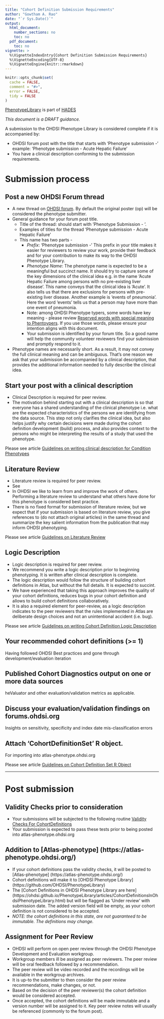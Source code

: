 ```yaml
---
title: "Cohort Definition Submission Requirements"
author: "Gowtham A. Rao"
date: "`r Sys.Date()`"
output:
  html_document:
    number_sections: no
    toc: no  
  pdf_document: 
    toc: no     
vignette: >
  %\VignetteIndexEntry{Cohort Definition Submission Requirements}
  %\VignetteEncoding{UTF-8}    
  %\VignetteEngine{knitr::rmarkdown}
---
```


```r
knitr::opts_chunk$set(
  cache = FALSE,
  comment = "#>",
  error = FALSE,
  tidy = FALSE
)
```

[PhenotypeLibrary](https://github.com/OHDSI/PhenotypeLibrary) is part of [HADES](https://ohdsi.github.io/Hades/)

*This document is a DRAFT guidance.*

A submission to the OHDSI Phenotype Library is considered complete if it is accompanied by:

- OHDSI forum post with the title that starts with 'Phenotype submission -' example: 'Phenotype submission - Acute Hepatic Failure'
- You have a clinical description conforming to the submission requirements.

# Submission process
## Post a new OHDSI Forum thread 
- A new thread on [OHDSI forum](forums.ohdsi.org). By default the original poster (op) will be considered the phenotype submitter. 
- General guidance for your forum post title. 
    - Title of the thread: should start with ‘Phenotype Submission - ‘. 
    - Examples of titles for the thread ‘Phenotype submission - Acute Hepatic Failure’
    - This name has two parts - 
        - *Prefix*: ‘Phenotype submission -’ This prefix in your title makes it easier for reviewers to review your work, provide their feedback and for your contribution to make its way to the OHDSI Phenotype Library.
        - *Phenotype Name*: The phenotype name is expected to be a meaningful but succinct name. It should try to capture some of the key dimensions of the clinical idea e.g. in the name ‘Acute Hepatic Failure among persons with no pre-existing liver disease’. This name conveys that the clinical idea is ‘Acute’. It also tells us that there are exclusions for persons with pre-existing liver disease. Another example is ‘events of pneumonia’. Here the word ‘events’ tells us that a person may have more than one event of pneumonia. 
        - Note: among OHDSI Phenotype typers, some words have key meaning - please review [Reserved words with special meaning to Phentoypers](https://ohdsi.github.io/PhenotypeLibrary/articles/ReservedWordsWithSpecialMeaningToPhenotypers.html). If you use those words, please ensure your intention aligns with this document.
        - Your submission is identified by your forum title. So a good name will help the community volunteer reviewers find your submission and promptly respond to it.
- Phenotype names are necessarily short. As a result, it may not convey the full clinical meaning and can be ambiguous. That's one reason we ask that your submission be accompanied by a clinical description, that provides the additional information needed to fully describe the clinical idea.


## Start your post with a clinical description
- Clinical Description is required for peer review.
- The motivation behind starting out with a clinical description is so that everyone has a shared understanding of the clinical phenotype i.e. what are the expected characteristics of the persons we are identifying from the data source. This step not only clarifies the clinical idea, but also helps justify why certain decisions were made during the cohort definition development (build) process, and also provides context to the persons who might be interpreting the results of a study that used the phenotype.

Please see article [Guidelines on writing clinical description for Condition Phenotypes](https://ohdsi.github.io/PhenotypeLibrary/articles/GuidelinesOnClinicalDescriptionForConditionPhenotypes.html)

## Literature Review
- Literature review is required for peer review.
- See 
- In OHDSI we like to learn from and improve the work of others. Performing a literature review to understand what others have done for this phenotype is considered best practice.
- There is no fixed format for submission of literature review, but we expect that if your submission is based on literature review, you give references to (do not attach original articles) in the same thread and summarize the key salient information from the publication that may inform OHDSI phenotyping.

Please see article [Guidelines on Literature Review](https://ohdsi.github.io/PhenotypeLibrary/articles/GuidelinesOnLiteratureReview.html)
 
## Logic Description
- Logic description is required for peer review.
- We recommend you write a logic description prior to beginning phenotyping. It is written after clinical description is complete.
- The logic description would follow the structure of building cohort definitions in Atlas, but without the full details. It is expected to succint.
- We have experienced that taking this approach improves the quality of your cohort definitions, reduces bugs in your cohort definition and allows to build cohort definitions collaboratively.
- It is also a required element for peer-review, as a logic description indicates to the peer reviewers that the rules implemented in Atlas are deliberate design choices and not an unintentional accident (i.e. bug).

Please see article [Guidelines on writing Cohort Definition Logic Description](https://ohdsi.github.io/PhenotypeLibrary/articles/GuidelinesOnWritingCohortDefinitionLogicDescription.html)

## Your recommended cohort definitions (>= 1)
Having followed OHDSI Best practices and gone through development/evaluation iteration

## Published Cohort Diagnostics output on one or more data sources 
heValuator and other evaluation/validation metrics as applicable.

## Discuss your evaluation/validation findings on forums.ohdsi.org
Insights on sensitivity, specificity and index date mis-classification errors

## Attach ‘CohortDefinitionSet’ R object.
For importing into atlas-phenotype.ohdsi.org

Please see article [Guidelines on Cohort Definition Set R Object](https://ohdsi.github.io/PhenotypeLibrary/articles/GuidelinesOnCohortDefinitionSetRObject.html)  

------------------------------------------------
# Post submission

## Validity Checks prior to consideration
- Your submissions will be subjected to the following routine [Validity Checks For CohortDefinitions](https://ohdsi.github.io/PhenotypeLibrary/articles/ValidityChecksForCohortDefinitions.html)
- Your submission is expected to pass these tests prior to being posted into atlas-phenotype.ohdsi.org
  
## Addition to [Atlas-phenotype] (https://atlas-phenotype.ohdsi.org/)
- If your cohort definitions pass the validity checks, it will be posted to [Atlas-phenotype] (https://atlas-phenotype.ohdsi.org/)
- Cohort definitions will make it to [OHDSI Phenotype Library] (https://github.com/OHDSI/PhenotypeLibrary)
- The [Cohort Definitions in OHDSI Phenotype Library are here] (https://ohdsi.github.io/PhenotypeLibrary/articles/CohortDefinitionsInOhdsiPhenotypeLibrary.html) but will be flagged as 'Under review' with submission date. The added version field will be empty, as your cohort definition is not considered to be accepted.
- *NOTE: the cohort definitions in this state, are not guaranteed to be immutable. The definitions may change.*

## Assignment for Peer Review
- OHDSI will perform on open peer review through the OHDSI Phenotype Development and Evaluation workgroup.
- Workgroup members ill be assigned as peer reviewers. The peer review will be oral feedback followed by a recommendation.
- The peer review will be video recorded and the recordings will be available in the workgroup archives.
- It is up-to the submitter to then consider the peer review recommendations, make changes, or not.
- Based on the decision of the peer reviewer(s) the cohort definition would be considered accepted.
- Once accepted, the cohort definitions will be made immutable and a version number will be assigned to it. Key peer review notes will usually be referenced (commonly to the forum post).
